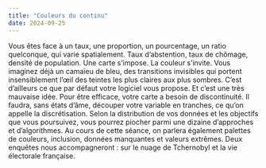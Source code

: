 ```yaml
---
title: "Couleurs du continu"
date: 2024-09-25
---
```


Vous êtes face à un taux, une proportion, un pourcentage, un ratio quelconque, qui varie spatialement. Taux d'abstention, taux de chômage, densité de population. Une carte s'impose. La couleur s'invite. Vous imaginez déjà un camaïeu de bleu, des transitions invisibles qui portent insensiblement l'œil des teintes les plus claires aux plus sombres. C'est d'ailleurs ce que par défaut votre logiciel vous propose. Et c'est une très mauvaise idée. Pour être efficace, votre carte a besoin de discontinuité. Il faudra, sans états d'âme, découper votre variable en tranches, ce qu'on appelle la discrétisation. Selon la distribution de vos données et les objectifs que vous poursuivez, vous pourrez piocher parmi une dizaine d'approches et d'algorithmes. Au cours de cette séance, on parlera également palettes de couleurs, inclusion, données manquantes et valeurs extrêmes. Deux enquêtes nous accompagneront : sur le nuage de Tchernobyl et la vie électorale française.